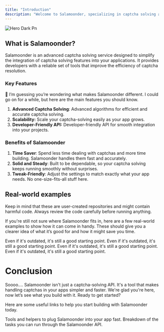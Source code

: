 ```yaml
---
title: "Introduction"
description: "Welcome to Salamoonder, specializing in captcha solving and beyond. Salamoonder helps automate your tasks on protected websites."
---
```


![Hero Dark Pn](/images/salamoonder-hero.png)

## What is Salamoonder?

Salamoonder is an advanced captcha solving service designed to simplify the integration of captcha solving features into your applications. It provides developers with a reliable set of tools that improve the efficiency of captcha resolution.

### Key Features

🤔 I’m guessing you’re wondering what makes Salamoonder different. I could go on for a while, but here are the main features you should know.

1. **Advanced Captcha Solving**: Advanced algorithms for efficient and accurate captcha solving.
2. **Scalability:** Scale your captcha-solving easily as your app grows.
3. **Developer-Friendly API:** Developer-friendly API for smooth integration into your projects.

### Benefits of Salamoonder

1. **Time Saver**: Spend less time dealing with captchas and more time building. Salamoonder handles them fast and accurately.
2. **Solid and Steady**: Built to be dependable, so your captcha solving keeps running smoothly without surprises.
3. **Tweak-Friendly**: Adjust the settings to match exactly what your app needs. No one-size-fits-all stuff here.

## Real-world examples

<Danger>
  Keep in mind that these are user-created repositories and might contain harmful code. Always review the code carefully before running anything.
</Danger>

If you're still not sure where Salamoonder fits in, here are a few real-world examples to show how it can come in handy. These should give you a clearer idea of what it’s good for and how it might save you time.

<CardGroup cols={2}>
  <Card title="fqw3/Kick.com-account-generator" icon="network-wired" href="https://github.com/fqw3/Kick.com-account-generator">
    Even if it's outdated, it's still a good starting point.
  </Card>
  <Card title="masterking32/twitch-account-creator" icon="sparkles" href="https://github.com/masterking32/twitch-account-creator">
    Even if it's outdated, it's still a good starting point.
  </Card>
  <Card title="gui-fkb/twitch-accounts" icon="server" href="https://github.com/gui-fkb/twitch-accounts">
    Even if it's outdated, it's still a good starting point.
  </Card>
  <Card title="fqw3/kick-follow-bot" icon="people-carry-box" href="https://github.com/fqw3/kick-follow-bot">
    Even if it's outdated, it's still a good starting point.
  </Card>
</CardGroup>


# **Conclusion**

Soooo.... Salamoonder isn't just a captcha-solving API. It's a tool that makes handling captchas in your apps simpler and faster. We're glad you're here, now let’s see what you build with it. Ready to get started?

Here are some useful links to help you start building with Salamoonder today.

<CardGroup cols={2}>
  <Card title="Salamoonder SDK" icon="toolbox">
    Tools and helpers to plug Salamoonder into your app fast.
  </Card>
  <Card title="API Tasks" icon="sparkles">
    Breakdown of the tasks you can run through the Salamoonder API.
  </Card>
</CardGroup>